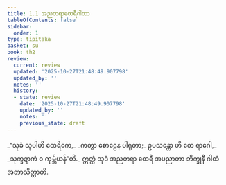 ```yaml
---
title: 1.1 အညတရာထေရီဂါထာ
tableOfContents: false
sidebar:
  order: 1
type: tipitaka
basket: su
book: th2
review:
  current: review
  updated: '2025-10-27T21:48:49.907798'
  updated_by: ''
  notes: ''
  history:
  - state: review
    date: '2025-10-27T21:48:49.907798'
    updated_by: ''
    notes: ''
    previous_state: draft
---
```



<ReviewStatus review={frontmatter.review} showDetails={true} />

<HypothesisAnnotation frontmatter={frontmatter} />

<DynamicBreadcrumb />

<Division number="1" book="th2" e="ch" v="19" p="377">

<Paragraph number="2" type="verses" book="th2">
_“သုခံ သုပါဟိ ထေရိကေ,_  
_ကတွာ စောဠေန ပါရုတာ;_  
ဥပသန္တော ဟိ တေ ရာဂေါ,_  
_သုက္ခဍာကံ ဝ ကုမ္ဘိယန်”တိ._  

</Paragraph>

<Paragraph number="3" book="th2">
ဣတ္ထံ သုဒံ အညတရာ ထေရီ အပညာတာ ဘိက္ခုနီ ဂါထံ အဘာသိတ္ထာတိ.
</Paragraph>
</Division>